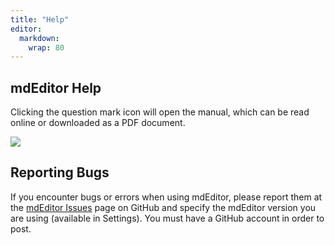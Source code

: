 ```yaml
---
title: "Help"
editor: 
  markdown: 
    wrap: 80
---
```


## mdEditor Help

Clicking the question mark icon will open the manual, which can be read online or downloaded as a PDF document.

![](.gitbook/assets/help_screenshot.png)

## Reporting Bugs

If you encounter bugs or errors when using mdEditor, please report them at the [mdEditor Issues](https://github.com/adiwg/mdEditor/issues) page on GitHub and specify the mdEditor version you are using \(available in Settings\). You must have a GitHub account in order to post.

